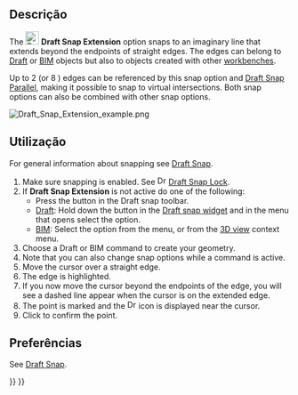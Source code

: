 <languages/>

<div class="mw-translate-fuzzy">
{{Docnav
|[[Draft_Snap_Perpendicular/pt-br|Perpendicular]]
|[[Draft_Snap_Parallel/pt-br|Paralelo]]
|[[Draft_Workbench/pt-br|Draft]]
|IconL=Draft_Snap_Perpendicular.svg
|IconR=Draft_Snap_Parallel.svg
|IconC=Workbench_Draft.svg
}}
</div>

{{GuiCommand
|Name=Draft Snap Extension
|MenuLocation=Snapping → Snap extension
|Workbenches=[[Draft_Workbench|Draft]], [[BIM_Workbench|BIM]]
|SeeAlso=[[Draft_Snap|Draft Snap]], [[Draft_Snap_Lock|Draft Snap Lock]]
}}

<span id="Description"></span>
== Descrição ==

The [[Image:Draft_Snap_Extension.svg|24px]] '''Draft Snap Extension''' option snaps to an imaginary line that extends beyond the endpoints of straight edges. The edges can belong to [[Draft_Workbench|Draft]] or [[BIM_Workbench|BIM]] objects but also to objects created with other [[Workbenches|workbenches]].

Up to 2 (or 8 {{Version|0.20}}) edges can be referenced by this snap option and [[Draft_Snap_Parallel|Draft Snap Parallel]], making it possible to snap to virtual intersections. Both snap options can also be combined with other snap options.

[[Image:Draft_Snap_Extension_example.png]]
{{Caption|Snapping the second point of a line to the extension of an edge}}

<span id="Usage"></span>
== Utilização ==

For general information about snapping see [[Draft_Snap|Draft Snap]].

# Make sure snapping is enabled. See [[Image:Draft_Snap_Lock.svg|16px]] [[Draft_Snap_Lock|Draft Snap Lock]].
# If '''Draft Snap Extension''' is not active do one of the following:
#* Press the {{Button|[[Image:Draft_Snap_Extension.svg|16px]] [[Draft_Snap_Extension|Snap extension]]}} button in the Draft snap toolbar.
#* [[Draft_Workbench|Draft]]: Hold down the {{Button|[[Image:Draft_Snap_Lock.svg|x16px]][[Image:Toolbar_flyout_arrow.svg|x16px]]}} button in the [[Draft_snap_widget|Draft snap widget]] and in the menu that opens select the {{MenuCommand|[[Image:Draft_Snap_Extension.svg|16px]] Snap extension}} option.
#* [[BIM_Workbench|BIM]]: Select the {{MenuCommand|Snapping → [[Image:Draft_Snap_Extension.svg|16px]] Snap extension}} option from the menu, or from the [[3D_view|3D view]] context menu.
# Choose a Draft or BIM command to create your geometry.
# Note that you can also change snap options while a command is active.
# Move the cursor over a straight edge.
# The edge is highlighted.
# If you now move the cursor beyond the endpoints of the edge, you will see a dashed line appear when the cursor is on the extended edge.
# The point is marked and the [[Image:Draft_Snap_Extension.svg|16px]] icon is displayed near the cursor.
# Click to confirm the point.

<span id="Preferences"></span>
== Preferências ==

See [[Draft_Snap#Preferences|Draft Snap]].


<div class="mw-translate-fuzzy">
{{Docnav
|[[Draft_Snap_Perpendicular/pt-br|Perpendicular]]
|[[Draft_Snap_Parallel/pt-br|Paralelo]]
|[[Draft_Workbench/pt-br|Draft]]
|IconL=Draft_Snap_Perpendicular.svg
|IconR=Draft_Snap_Parallel.svg
|IconC=Workbench_Draft.svg
}}
</div>

{{Draft Tools navi{{#translation:}}}}
{{Userdocnavi{{#translation:}}}}